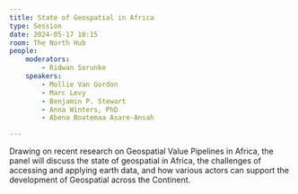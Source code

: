 ```yaml
---
title: State of Geospatial in Africa
type: Session
date: 2024-05-17 10:15
room: The North Hub
people:
    moderators:
        - Ridwan Sorunke
    speakers:
        - Mollie Van Gordon
        - Marc Levy 
        - Benjamin P. Stewart
        - Anna Winters, PhD
        - Abena Boatemaa Asare-Ansah

---
```

Drawing on recent research on Geospatial Value Pipelines in Africa, the panel will discuss the state of geospatial in Africa, the challenges of accessing and applying earth data, and how various actors can support the development of Geospatial across the Continent.